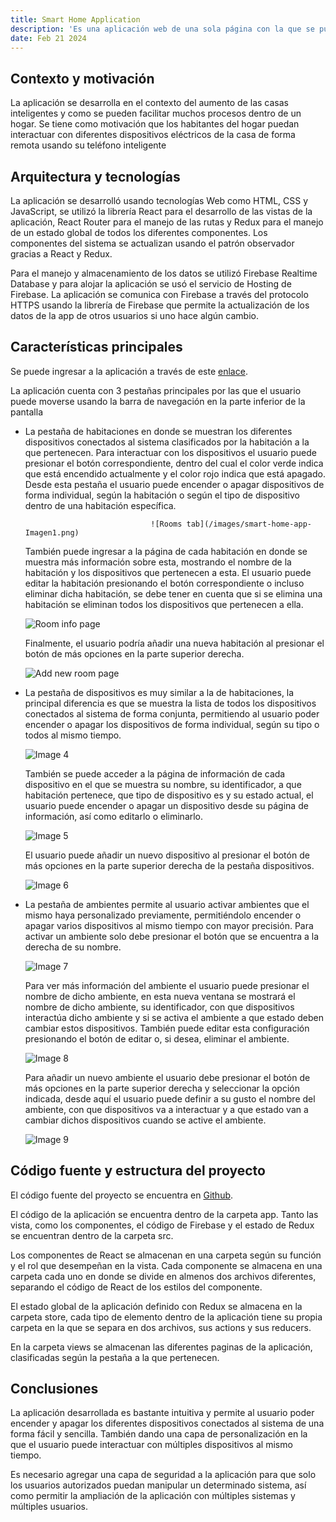 ```yaml
---
title: Smart Home Application
description: 'Es una aplicación web de una sola página con la que se pueden encender o apagar dispositivos eléctricos y luminarias que se encuentren conectados dentro del sistema domótico. Se pueden controlar los dispositivos de forma individual, según el tipo de dispositivo, según la habitación en la que se encuentran o todos los dispositivos al mismo tiempo. También cuenta un sistema de ambientes para personalizar aún más como se encienden o apagan diferentes dispositivos en conjunto.'
date: Feb 21 2024
---
```


## Contexto y motivación

La aplicación se desarrolla en el contexto del aumento de las casas inteligentes y como se pueden facilitar muchos procesos dentro de un hogar. Se tiene como motivación que los habitantes del hogar puedan interactuar con diferentes dispositivos eléctricos de la casa de forma remota usando su teléfono inteligente

## Arquitectura y tecnologías

La aplicación se desarrolló usando tecnologías Web como HTML, CSS y JavaScript, se utilizó la librería React para el desarrollo de las vistas de la aplicación, React Router para el manejo de las rutas y Redux para el manejo de un estado global de todos los diferentes componentes. Los componentes del sistema se actualizan usando el patrón observador gracias a React y Redux.

Para el manejo y almacenamiento de los datos se utilizó Firebase Realtime Database y para alojar la aplicación se usó el servicio de Hosting de Firebase. La aplicación se comunica con Firebase a través del protocolo HTTPS usando la librería de Firebase que permite la actualización de los datos de la app de otros usuarios si uno hace algún cambio.

## Características principales

Se puede ingresar a la aplicación a través de este [enlace](https://proyecto-domotica-select.web.app/ 'Enlace para acceder a la aplicación').

La aplicación cuenta con 3 pestañas principales por las que el usuario puede moverse usando la barra de navegación en la parte inferior de la pantalla

- La pestaña de habitaciones en donde se muestran los diferentes dispositivos conectados al sistema clasificados por la habitación a la que pertenecen. Para interactuar con los dispositivos el usuario puede presionar el botón correspondiente, dentro del cual el color verde indica que está encendido actualmente y el color rojo indica que está apagado. Desde esta pestaña el usuario puede encender o apagar dispositivos de forma individual, según la habitación o según el tipo de dispositivo dentro de una habitación específica.

                                  ![Rooms tab](/images/smart-home-app-Imagen1.png)

  También puede ingresar a la página de cada habitación en donde se muestra más información sobre esta, mostrando el nombre de la habitación y los dispositivos que pertenecen a esta. El usuario puede editar la habitación presionando el botón correspondiente o incluso eliminar dicha habitación, se debe tener en cuenta que si se elimina una habitación se eliminan todos los dispositivos que pertenecen a ella.

  ![Room info page](/images/smart-home-app-Imagen2.png)

  Finalmente, el usuario podría añadir una nueva habitación al presionar el botón de más opciones en la parte superior derecha.

  ![Add new room page](/images/smart-home-app-Imagen3.png)

- La pestaña de dispositivos es muy similar a la de habitaciones, la principal diferencia es que se muestra la lista de todos los dispositivos conectados al sistema de forma conjunta, permitiendo al usuario poder encender o apagar los dispositivos de forma individual, según su tipo o todos al mismo tiempo.

  ![Image 4](/images/smart-home-app-Imagen4.png)

  También se puede acceder a la página de información de cada dispositivo en el que se muestra su nombre, su identificador, a que habitación pertenece, que tipo de dispositivo es y su estado actual, el usuario puede encender o apagar un dispositivo desde su página de información, así como editarlo o eliminarlo.

  ![Image 5](/images/smart-home-app-Imagen5.png)

  El usuario puede añadir un nuevo dispositivo al presionar el botón de más opciones en la parte superior derecha de la pestaña dispositivos.

  ![Image 6](/images/smart-home-app-Imagen6.png)

- La pestaña de ambientes permite al usuario activar ambientes que el mismo haya personalizado previamente, permitiéndolo encender o apagar varios dispositivos al mismo tiempo con mayor precisión. Para activar un ambiente solo debe presionar el botón que se encuentra a la derecha de su nombre.

  ![Image 7](/images/smart-home-app-Imagen7.png)

  Para ver más información del ambiente el usuario puede presionar el nombre de dicho ambiente, en esta nueva ventana se mostrará el nombre de dicho ambiente, su identificador, con que dispositivos interactúa dicho ambiente y si se activa el ambiente a que estado deben cambiar estos dispositivos. También puede editar esta configuración presionando el botón de editar o, si desea, eliminar el ambiente.

  ![Image 8](/images/smart-home-app-Imagen8.png)

  Para añadir un nuevo ambiente el usuario debe presionar el botón de más opciones en la parte superior derecha y seleccionar la opción indicada, desde aquí el usuario puede definir a su gusto el nombre del ambiente, con que dispositivos va a interactuar y a que estado van a cambiar dichos dispositivos cuando se active el ambiente.

  ![Image 9](/images/smart-home-app-Imagen9.png)

## Código fuente y estructura del proyecto

El código fuente del proyecto se encuentra en [Github](https://github.com/rafaelmber/control-monitoreo-domotica 'Repositiorio del proyecto').

El código de la aplicación se encuentra dentro de la carpeta app. Tanto las vista, como los componentes, el código de Firebase y el estado de Redux se encuentran dentro de la carpeta src.

Los componentes de React se almacenan en una carpeta según su función y el rol que desempeñan en la vista. Cada componente se almacena en una carpeta cada uno en donde se divide en almenos dos archivos diferentes, separando el código de React de los estilos del componente.

El estado global de la aplicación definido con Redux se almacena en la carpeta store, cada tipo de elemento dentro de la aplicación tiene su propia carpeta en la que se separa en dos archivos, sus actions y sus reducers.

En la carpeta views se almacenan las diferentes paginas de la aplicación, clasificadas según la pestaña a la que pertenecen.

## Conclusiones

La aplicación desarrollada es bastante intuitiva y permite al usuario poder encender y apagar los diferentes dispositivos conectados al sistema de una forma fácil y sencilla. También dando una capa de personalización en la que el usuario puede interactuar con múltiples dispositivos al mismo tiempo.

Es necesario agregar una capa de seguridad a la aplicación para que solo los usuarios autorizados puedan manipular un determinado sistema, así como permitir la ampliación de la aplicación con múltiples sistemas y múltiples usuarios.

